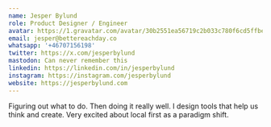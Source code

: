 ```yaml
---
name: Jesper Bylund
role: Product Designer / Engineer
avatar: https://1.gravatar.com/avatar/30b2551ea56719c2b033c780f6cd5ffbe1a7753c9d511fbf6b2e6618c6234031?size=512
email: jesper@bettereachday.co
whatsapp: '+46707156198'
twitter: https://x.com/jesperbylund
mastodon: Can never remember this
linkedin: https://linkedin.com/in/jesperbylund
instagram: https://instagram.com/jesperbylund
website: https://jesperbylund.com
---
```


Figuring out what to do. Then doing it really well. I design tools that help us think and create. Very excited about local first as a paradigm shift.
